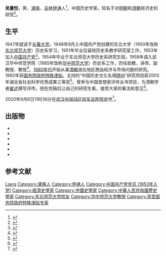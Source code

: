 '''吴量恺'''{{BD|1929年|12月|2020年|9月6日|catIdx=Wu}}，男，[[满族|满族]]，[[吉林省|吉林]][[伊通满族自治县|伊通]]人<ref>{{cite book |editor=孙文良 |title=满族大辞典 |date=1990 |publisher=辽宁大学出版社 |isbn=9787561008645 |page=320}}</ref>，中国历史学家。知名于对[[明朝|明朝]]和[[清朝|清朝]]经济史的研究<ref>{{cite book |editor=刘晓东 |title=中国当代经济科学学者辞典 |date=1992 |publisher=[[上海社会科学院出版社|上海社会科学院出版社]] |isbn=9787805156750 |page=1066}}</ref>。

== 生平 ==
1947年就读于[[长春大学|长春大学]]。1948年9月入中国共产党创建的东北大学（1950年改称[[东北师范大学|东北师范大学]]）历史系学习，1951年毕业后留校历史系教学研究室工作，1953年加入[[中国共产党|中国共产党]]<ref>{{cite book |editor=张声作 |title=当代中国少数民族名人录 |date=1992 |publisher=[[华文出版社|华文出版社]] |isbn=7507501124 |page=163}}</ref>。1954年毕业于东北师范大学历史系研究生班。1958年调入武汉华中师范学院（1985年改称[[华中师范大学|华中师范大学]]）历史系工作，历任助教、讲师、副教授、教授<ref>{{cite book |editor=赵忠文 |title=中国历史学大辞典 |date=1992 |publisher=延边大学出版社 |isbn=9787563403653 |page=278}}</ref>。[[1980年代|1980年代]]开始从事[[清朝|清朝]]湖北地区商品经济与市场问题的研究。1992年获[[国务院政府特殊津贴|国务院政府特殊津贴]]。主持的“中国历史文化名城[[随州|随州]]”研究项目获2000年湖北省社会科学优秀成果三等奖<ref>{{cite web |title=1997年1月至2002年1月历史学科科研获奖清单 |url=http://history.ccnu.edu.cn/info/1018/6748.htm |publisher=华中师范大学 |date=2006-10-13}}</ref>。曾参与中国思想家评传丛书项目，为清朝学者[[崔述|崔述]]撰写评传。他在完稿后让自己的研究生看，接受大家的看法和意见<ref>{{cite web |author=龚永泉 |author2=申琳 |title=纸上留声终不空 百代千秋有共鸣 |url=http://news.sohu.com/20060909/n245243964.shtml |publisher=人民日报 |via=搜狐 |date=2006-09-09}}</ref>。

2020年9月6日11时36分在[[中国人民解放军中部战区总医院|武汉中部战区陆军总医院]]逝世<ref>{{cite web |title=讣告 |url=http://history.ccnu.edu.cn/info/1008/13220.htm |publisher=华中师范大学历史文化学院 |date=2020-09-06 |access-date=2020-09-10 |archive-date=2020-10-22 |archive-url=https://web.archive.org/web/20201022112321/http://history.ccnu.edu.cn/info/1008/13220.htm |dead-url=no }}</ref>。
== 出版物 ==
{{ref begin}}
*{{cite book |author=吴量恺 |title=清代经济史研究 |date=1991 |publisher=华中师范大学出版社 |location=武汉 |isbn=7-5622-0697-X}}
*{{cite book |editor=吴量恺 |title=清代湖北农业经济研究 |date=1995 |publisher=华中理工大学出版社 |location=武汉 |isbn=7-5609-1039-4}}
*{{cite book |editor=吴量恺 |title=四书辞典 |date=1998 |publisher=湖北人民出版社 |location=武汉 |isbn=7-216-02216-5}}
*{{cite book |author=吴量恺 |title=崔述评传 |date=2001 |publisher=南京大学出版社 |location=南京 |series=中国思想家评传丛书 |isbn=7-305-03625-0}}
*{{cite book |editor=赵德馨 |author=吴量恺 |title=中国经济通史·第七卷·明 |date=2002 |publisher=[[湖南人民出版社|湖南人民出版社]] |location=长沙 |isbn=7-5438-3181-3}}
*{{cite book |author=吴量恺 |title=吴量恺文集 |date=2014 |publisher=[[湖北人民出版社|湖北人民出版社]] |location=武汉 |isbn=978-7-216-08040-8}}
{{ref end}}
== 参考文献 ==
{{portal|人物|历史}}
{{reflist}}
{{Authority control}}
{{DEFAULTSORT:Wu}}
[[Category:吴姓|Liang]]
[[Category:满族人|Category:满族人]]
[[Category:伊通人|Category:伊通人]]
[[Category:中国共产党党员_(1953年入党)|Category:中国共产党党员 (1953年入党)]]
[[Category:經濟史學家|Category:經濟史學家]]
[[Category:中國史學家|Category:中國史學家]]
[[Category:中華人民共和國歷史學家|Category:中華人民共和國歷史學家]]
[[Category:东北师范大学校友|Category:东北师范大学校友]]
[[Category:华中师范大学教授|Category:华中师范大学教授]]
[[Category:享受国务院政府特殊津贴专家|Category:享受国务院政府特殊津贴专家]]